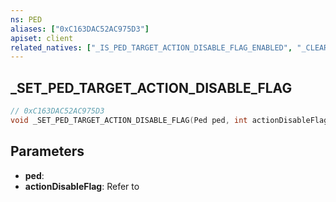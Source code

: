 ```yaml
---
ns: PED
aliases: ["0xC163DAC52AC975D3"]
apiset: client
related_natives: ["_IS_PED_TARGET_ACTION_DISABLE_FLAG_ENABLED", "_CLEAR_PED_TARGET_ACTION_DISABLE_FLAG"]
---
```

## _SET_PED_TARGET_ACTION_DISABLE_FLAG

```c
// 0xC163DAC52AC975D3
void _SET_PED_TARGET_ACTION_DISABLE_FLAG(Ped ped, int actionDisableFlag);
```


## Parameters
* **ped**:
* **actionDisableFlag**: Refer to <EmbeddedEnum type="CActionFlags__DisableFlag" />
